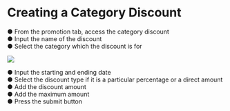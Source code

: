 # Creating a Category Discount

●	From the promotion tab, access the category discount  
●	Input the name of the discount  
●	Select the category which the discount is for  


![](../images/p18.png)

●	Input the starting and ending date  
●	Select the discount type if it is a particular percentage or a direct amount  
●	Add the discount amount  
●	Add the maximum amount  
●	Press the submit button  

